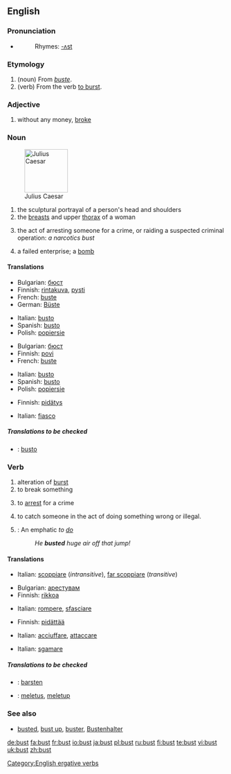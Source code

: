 {{wikipedia}}
==English==

===Pronunciation===
* {{IPA|/'bʌst/}}
*:Rhymes: [[Rhymes:English:-ʌst|-ʌst]]

===Etymology===
# (noun) From {{F.}} ''[[buste]]''.
# (verb) From the verb [[burst#Verb|to burst]].

===Adjective===
{{en-adj|-}}

# {{slang}} without any money, [[broke]]

===Noun===
{{en-noun}}

[[Image:Julius caesar.jpg|thumb|right|100px|Julius Caesar]]

# the sculptural portrayal of a person's head and shoulders
# the [[breast]]s and upper [[thorax]] of a woman
# {{slang}} the act of arresting someone for a crime, or raiding a suspected criminal operation: ''a narcotics bust''
# {{slang}} a failed enterprise; a [[bomb]]

====Translations====
{{trans-top|the sculptural portrayal of a person's head and shoulders}}
*Bulgarian: [[бюст]] {{m}}
*Finnish: [[rintakuva]], [[pysti]]
*French: [[buste]]
*German: [[Büste]] {{f}}
{{trans-mid}}
*Italian: [[busto]] {{m}}
*Spanish: [[busto]] {{m}}
*Polish: [[popiersie]] {{m}}
{{trans-bottom}}

{{trans-top|the breasts and upper thorax of a woman}}
*Bulgarian: [[бюст]] {{m}}
*Finnish: [[povi]]
*French: [[buste]]
{{trans-mid}}
*Italian: [[busto]] {{m}}
*Spanish: [[busto]] {{m}}
*Polish: [[popiersie]] {{m}}
{{trans-bottom}}

{{trans-top|(slang) the act of arresting someone for a crime, or raiding a suspected criminal operation}}
*Finnish: [[pidätys]]
{{trans-mid}}
{{trans-bottom}}

{{trans-top|(slang) a failed enterprise}}
*Italian: [[fiasco]] {{m}}
{{trans-mid}}
{{trans-bottom}}

=====Translations to be checked=====
{{checktrans}}
{{top}}
*{{ttbc|Ido}}: [[busto]]
{{mid}}
{{bottom}}

===Verb===
{{en-verb}}

# alteration of [[burst]]
# to break something
# {{slang}} to [[arrest]] for a crime
# {{slang}} to catch someone in the act of doing something wrong or illegal.
# {{snowboarding}}: An emphatic ''to [[do]]''
#:''He '''busted''' huge air off that jump!''

====Translations====
{{trans-top|alteration of burst}}
*Italian: [[scoppiare]] (''intransitive''), [[far scoppiare]] (''transitive'')
{{trans-mid}}
{{trans-bottom}}

{{trans-top|to break something}}
*Bulgarian: [[арестувам]]
*Finnish: [[rikkoa]]
{{trans-mid}}
*Italian: [[rompere]], [[sfasciare]]
{{trans-bottom}}

{{trans-top|(slang) to arrest for a crime}}
*Finnish: [[pidättää]]
{{trans-mid}}
*Italian: [[acciuffare]], [[attaccare]] 
{{trans-bottom}}

{{trans-top|(slang) to catch someone in the act of doing something wrong or illegal}}
*Italian: [[sgamare]]
{{trans-mid}}
{{trans-bottom}}

{{trans-top|(snowboarding): An emphatic to do}}
{{trans-mid}}
{{trans-bottom}}

=====Translations to be checked=====
{{checktrans}}
{{top}}
*{{ttbc|Dutch}}: [[barsten]]
{{mid}}
*{{ttbc|Indonesian}}: [[letus|meletus]], [[letup|meletup]]
{{bottom}}

===See also===
*[[busted]], [[bust up]], [[buster]], [[Bustenhalter]]

[[Category:English ergative verbs]]

[[de:bust]]
[[fa:bust]]
[[fr:bust]]
[[io:bust]]
[[ja:bust]]
[[pl:bust]]
[[ru:bust]]
[[fi:bust]]
[[te:bust]]
[[vi:bust]]
[[uk:bust]]
[[zh:bust]]